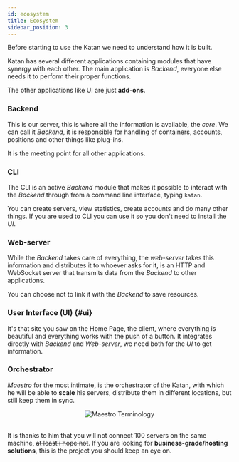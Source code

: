 ```yaml
---
id: ecosystem
title: Ecosystem
sidebar_position: 3
---
```



Before starting to use the Katan we need to understand how it is built.

Katan has several different applications containing modules that have synergy with each other.
The main application is *Backend*, everyone else needs it to perform their proper functions.

The other applications like UI are just **add-ons**.

### Backend
This is our server, this is where all the information is available, the *core*.
We can call it *Backend*, it is responsible for handling
of containers, accounts, positions and other things like plug-ins.

It is the meeting point for all other applications.

### CLI
The CLI is an active *Backend* module that makes it possible to interact with the *Backend* through
from a command line interface, typing `katan`.

You can create servers, view statistics, create accounts and do many other things.
If you are used to CLI you can use it so you don't need to install the *UI*.

### Web-server
While the *Backend* takes care of everything, the *web-server* takes this information and distributes 
it to whoever asks for it, is an HTTP and WebSocket server that transmits data from the 
*Backend* to other applications.

You can choose not to link it with the *Backend* to save resources.

### User Interface (UI) {#ui}
It's that site you saw on the Home Page, the client, where everything is beautiful and everything
works with the push of a button. It integrates directly with *Backend* and *Web-server*, we need
both for the *UI* to get information.

### Orchestrator
*Maestro* for the most intimate, is the orchestrator of the Katan, with which he will be able
to **scale** his servers, distribute them in different locations, but still keep them in sync.

<center>
    <img src={MaestroTerminology} style={{
        textAlign: "center"
    }} alt="Maestro Terminology" title="Maestro Terminology"/>
</center>

<br />

It is thanks to him that you will not connect 100 servers on the same machine, ~~at least i hope
not~~.
If you are looking for **business-grade/hosting solutions**, this is the project you should keep an
eye on.